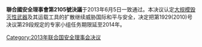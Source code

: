 {{Infobox UN resolution
|number = 2105
|organ = SC
|date = 6月5日
|year = 2013年
|meeting = 
|code = S/RES/2105
|document = http://www.un.org/zh/documents/view_doc.asp?symbol=S/RES/2105(2013)
|for = 15
|abstention = 0
|against = 0
|subject = 不扩散
|result =  一致通过
|image = 
|caption = 
}}

'''聯合國安全理事會第2105號決議'''于2013年6月5日一致通过。本决议认定[[大规模毁灭性武器|大规模毁灭性武器]]及其运载工具的扩散继续威胁国际和平与安全，决定把第1929(2010)号决议第29段规定的专家小组任务期限延至2014年。

{{2013年聯合國安全理事會決議}}

[[Category:2013年联合国安全理事会决议|Category:2013年联合国安全理事会决议]]